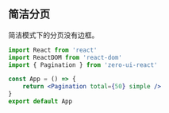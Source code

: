 ## 简洁分页

简洁模式下的分页没有边框。

```jsx
import React from 'react'
import ReactDOM from 'react-dom'
import { Pagination } from 'zero-ui-react'

const App = () => {
    return <Pagination total={50} simple />
}
export default App
```
